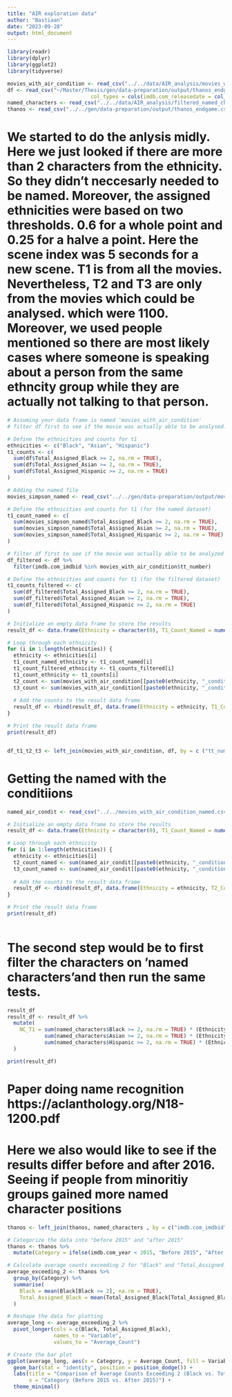 ```yaml
---
title: "AIR exploration data"
author: "Bastiaan"
date: "2023-09-28"
output: html_document
---
```

```r
library(readr)
library(dplyr)
library(ggplot2)
library(tidyverse)
```

```r
movies_with_air_condition <- read_csv("../../data/AIR_analysis/movies_with_air_condition.csv")
df <- read_csv("~/Master/Thesis/gen/data-preparation/output/thanos_endgame.csv", 
                           col_types = cols(imdb.com_releasedate = col_datetime(format = "%Y-%d-%m")))
named_characters <- read_csv("../../data/AIR_analysis/filtered_named_characters.csv")
thanos <- read_csv("../../gen/data-preparation/output/thanos_endgame.csv")
```
# We started to do the anlysis midly. Here we just looked if there are more than 2 characters from the ethnicity. So they didn't neccesarly needed to be named. Moreover, the assigned ethnicities were based on two thresholds. 0.6 for a whole point and 0.25 for a halve a point. Here the scene index was 5 seconds for a new scene. T1 is from all the movies. Nevertheless, T2 and T3 are only from the movies which could be analysed. which were 1100. Moreover, we used people mentioned so there are most likely cases where someone is speaking about a person from the same ethncity group while they are actually not talking to that person. 

```r
# Assuming your data frame is named 'movies_with_air_condition'
# filter df first to see if the movie was actually able to be analysed.

# Define the ethnicities and counts for t1
ethnicities <- c("Black", "Asian", "Hispanic")
t1_counts <- c(
  sum(df$Total_Assigned_Black >= 2, na.rm = TRUE),
  sum(df$Total_Assigned_Asian >= 2, na.rm = TRUE),
  sum(df$Total_Assigned_Hispanic >= 2, na.rm = TRUE)
)

# Adding the named file
movies_simpson_named <- read_csv("../../gen/data-preparation/output/movies_simpson_named.csv")

# Define the ethnicities and counts for t1 (for the named dataset)
t1_count_named <- c(
  sum(movies_simpson_named$Total_Assigned_Black >= 2, na.rm = TRUE),
  sum(movies_simpson_named$Total_Assigned_Asian >= 2, na.rm = TRUE),
  sum(movies_simpson_named$Total_Assigned_Hispanic >= 2, na.rm = TRUE)
)

# filter df first to see if the movie was actually able to be analyzed
df_filtered <- df %>%
  filter(imdb.com_imdbid %in% movies_with_air_condition$tt_number)

# Define the ethnicities and counts for t1 (for the filtered dataset)
t1_counts_filtered <- c(
  sum(df_filtered$Total_Assigned_Black >= 2, na.rm = TRUE),
  sum(df_filtered$Total_Assigned_Asian >= 2, na.rm = TRUE),
  sum(df_filtered$Total_Assigned_Hispanic >= 2, na.rm = TRUE)
)

# Initialize an empty data frame to store the results
result_df <- data.frame(Ethnicity = character(0), T1_Count_Named = numeric(0), T1_Count_Filtered = numeric(0), T1_Count_All = numeric(0), T2_Count = numeric(0), T3_Count = numeric(0))

# Loop through each ethnicity
for (i in 1:length(ethnicities)) {
  ethnicity <- ethnicities[i]
  t1_count_named_ethnicity <- t1_count_named[i]
  t1_count_filtered_ethnicity <- t1_counts_filtered[i]
  t1_count_ethnicity <- t1_counts[i]
  t2_count <- sum(movies_with_air_condition[[paste0(ethnicity, "_condition_with_white_t2")]] == 1)
  t3_count <- sum(movies_with_air_condition[[paste0(ethnicity, "_condition_t3")]] == 1)
  
  # Add the counts to the result data frame
  result_df <- rbind(result_df, data.frame(Ethnicity = ethnicity, T1_Count_Named = t1_count_named_ethnicity, T1_Count_Filtered = t1_count_filtered_ethnicity, T1_Count_All = t1_count_ethnicity, T2_Count = t2_count, T3_Count = t3_count))
}

# Print the result data frame
print(result_df)


df_t1_t2_t3 <- left_join(movies_with_air_condition, df, by = c ("tt_number" = "imdb.com_imdbid"))

```

# Getting the named with the conditiions 
```r
named_air_condit <- read_csv("../../movies_with_air_condition_named.csv")

# Initialize an empty data frame to store the results
result_df <- data.frame(Ethnicity = character(0), T1_Count_Named = numeric(0), T1_Count_Filtered = numeric(0), T1_Count_All = numeric(0), T2_Count = numeric(0), T3_Count = numeric(0))

# Loop through each ethnicity
for (i in 1:length(ethnicities)) {
  ethnicity <- ethnicities[i]
  t2_count_named <- sum(named_air_condit[[paste0(ethnicity, "_condition_with_white_t2")]] == 1)
  t3_count_named <- sum(named_air_condit[[paste0(ethnicity, "_condition_t3")]] == 1)
  
  # Add the counts to the result data frame
  result_df <- rbind(result_df, data.frame(Ethnicity = ethnicity, T2_Count = t2_count_named, T3_Count = t3_count_named))
}

# Print the result data frame
print(result_df)
    
```

# The second step would be to first filter the characters on 'named characters'and then run the same tests. 
```r
result_df
result_df <- result_df %>%
  mutate(
    NC_T1 = sum(named_characters$Black >= 2, na.rm = TRUE) * (Ethnicity == "Black") +
            sum(named_characters$Asian >= 2, na.rm = TRUE) * (Ethnicity == "Asian") +
            sum(named_characters$Hispanic >= 2, na.rm = TRUE) * (Ethnicity == "Hispanic")
  )

print(result_df)

```

# Paper doing name recognition https://aclanthology.org/N18-1200.pdf 


# Here we also would like to see if the results differ before and after 2016. Seeing if people from minoritiy groups gained more named character positions

```r
thanos <- left_join(thanos, named_characters , by = c("imdb.com_imdbid" = "IMDb ID"))
```

```r
# Categorize the data into "before 2015" and "after 2015"
thanos <- thanos %>%
  mutate(Category = ifelse(imdb.com_year < 2015, "Before 2015", "After 2015"))

# Calculate average counts exceeding 2 for "Black" and "Total_Assigned_Black" in each category
average_exceeding_2 <- thanos %>%
  group_by(Category) %>%
  summarise(
    Black = mean(Black[Black >= 2], na.rm = TRUE),
    Total_Assigned_Black = mean(Total_Assigned_Black[Total_Assigned_Black >= 2], na.rm = TRUE)
  )

# Reshape the data for plotting
average_long <- average_exceeding_2 %>%
  pivot_longer(cols = c(Black, Total_Assigned_Black),
               names_to = "Variable", 
               values_to = "Average_Count")

# Create the bar plot
ggplot(average_long, aes(x = Category, y = Average_Count, fill = Variable)) +
  geom_bar(stat = "identity", position = position_dodge()) +
  labs(title = "Comparison of Average Counts Exceeding 2 (Black vs. Total_Assigned_Black)",
       x = "Category (Before 2015 vs. After 2015)") +
  theme_minimal()
```
